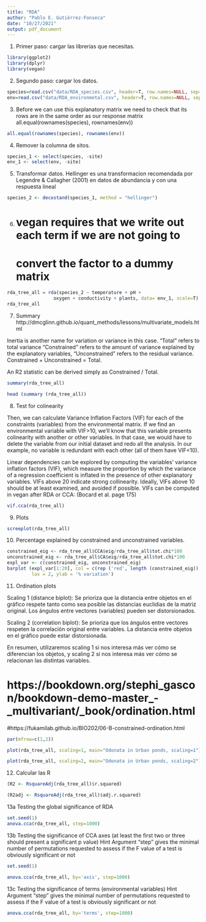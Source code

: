 ```yaml
---
title: "RDA"
author: "Pablo E. Gutiérrez-Fonseca"
date: "10/27/2021"
output: pdf_document
---
```



1. Primer paso: cargar las librerias que necesitas.

```r

library(ggplot2)
library(dplyr)
library(vegan)

```



2. Segundo paso: cargar los datos.

```r

species=read.csv("data/RDA_species.csv", header=T, row.names=NULL, sep=",")
env=read.csv("data/RDA_environmetal.csv", header=T, row.names=NULL, sep=",")

```



3.  Before we can use this explanatory matrix we need to check 
that its rows are in the same order as our response matrix
all.equal(rownames(species), rownames(env))

```r

all.equal(rownames(species), rownames(env))

```



4. Remover la columna de sitos.
```r
species_1 <- select(species, -site)
env_1 <- select(env, -site)

```



5.  Transformar datos.
Hellinger es una transformacion recomendada por Legendre & Callagher (2001)
en datos de abundancia y con una respuesta lineal

```r
species_2 <- decostand(species_1, method = "hellinger")

```



6. # vegan requires that we write out each term if we are not going to 
# convert the factor to a dummy matrix

```r
rda_tree_all = rda(species_2 ~ temperature + pH +
                 oxygen + conductivity + plants, data= env_1, scale=T)
rda_tree_all
```



7. Summary
http://dmcglinn.github.io/quant_methods/lessons/multivariate_models.html

Inertia is another name for variation or variance in this case. 
“Total” refers to total variance
“Constrained” refers to the amount of variance explained by the explanatory variables,
“Unconstrained” refers to the residual variance. 
Constrained + Unconstrained = Total.

An R2 statistic can be derived simply as Constrained / Total.

```r
summary(rda_tree_all)

head (summary (rda_tree_all))
```


8. Test for colinearity

Then, we can calculate Variance Inflation Factors (VIF) for each of the constraints (variables) from the environmental matrix. If we find an environmental variable with VIF>10, we'll know that this variable presents colinearity with another or other variables. In that case, we would have to delete the variable from our initial dataset and redo all the analysis. In our example, no variable is redundant with each other (all of them have VIF<10).

Linear dependencies can be explored by computing the variables’ variance 
inflation factors (VIF), which measure the proportion by which the variance of a 
regression coefficient is inflated in the presence of other explanatory variables. 
VIFs above 20 indicate strong collinearity. Ideally, VIFs above 10 should be at least 
examined, and avoided if possible. VIFs can be computed in vegan after RDA 
or CCA: (Bocard et al. page 175)

```r
vif.cca(rda_tree_all)

```


9. Plots
```r
screeplot(rda_tree_all)

```


10. Percentage explained by constrained and unconstrained variables.


```r
constrained_eig <- rda_tree_all$CCA$eig/rda_tree_all$tot.chi*100
unconstrained_eig <- rda_tree_all$CA$eig/rda_tree_all$tot.chi*100
expl_var <- c(constrained_eig, unconstrained_eig)
barplot (expl_var[1:20], col = c(rep ('red', length (constrained_eig)), rep ('black', length (unconstrained_eig))),
         las = 2, ylab = '% variation')

```


11. Ordination plots

Scaling 1 (distance biplot): Se prioriza que la distancia entre objetos en el gráfico respete tanto como sea posible las distancias euclidias de la matriz original. Los ángulos entre vectores (variables) pueden ser distorsionados.

Scaling 2 (correlation biplot): Se prioriza que los ángulos entre vectores respeten la correlación original entre variables. La distancia entre objetos en el gráfico puede estar distorsionada.

En resumen, utilizaremos scaling 1 si nos interesa más ver cómo se diferencian los objetos, y 
scaling 2 si nos interesa más ver cómo se relacionan las distintas variables.

# https://bookdown.org/stephi_gascon/bookdown-demo-master_-_multivariant/_book/ordination.html
#https://fukamilab.github.io/BIO202/06-B-constrained-ordination.html

```r
par(mfrow=c(1,2))

plot(rda_tree_all, scaling=1, main="Odonata in Urban ponds, scaling=1")

plot(rda_tree_all, scaling=2, main="Odonata in Urban ponds, scaling=2")

```


12. Calcular las R

```r
(R2 <- RsquareAdj(rda_tree_all)$r.squared)

(R2adj <- RsquareAdj(rda_tree_all)$adj.r.squared)

```


13a Testing the global significance of RDA

```r
set.seed(1)
anova.cca(rda_tree_all, step=1000)

```



13b Testing the significance of CCA axes (at least the first two or three should present a significant p value)
Hint Argument "step" gives the minimal number of permutations requested 
to assess if the F value of a test is obviously significant or not

```r
set.seed(1)

anova.cca(rda_tree_all, by='axis', step=1000)

```



13c Testing the significance of terms (environmental variables)
Hint Argument "step" gives the minimal number of permutations requested 
to assess if the F value of a test is obviously significant or not

```r
anova.cca(rda_tree_all, by='terms', step=1000)

```



